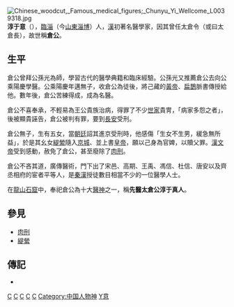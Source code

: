 [[File:Chinese_woodcut,_Famous_medical_figures;_Chunyu_Yi_Wellcome_L0039318.jpg|thumb]]
'''淳于意'''（{{bd|前205年||前150年|catIdx=C}}），[[臨淄|臨淄]]（今[[山東|山東]][[淄博|淄博]]）人，[[汉朝|漢]]初著名醫學家，因其曾任太倉令（或曰太倉長），故世稱'''倉公'''。
==生平==
倉公曾拜公孫光為師，學習古代的醫學典籍和臨床經驗。公孫光又推薦倉公去向公乘陽慶學醫。公乘陽慶年邁無子，收倉公為徒後，將己藏的[[黃帝|黃帝]]、[[扁鵲|扁鵲]]脈書傳授給他。數年後，倉公苦練得成，成為名醫。

倉公不喜奉承，不輕易為王公貴族治病，得罪了不少[[世家|世家]]貴冑，「病家多怨之者」，後被顯貴誣告，倉公被判有罪，要到[[長安|長安]]受刑。

倉公無子，生有五女，當[[朝廷|朝廷]]詔其進京受刑時，他感傷「生女不生男，緩急無所益」，於是其幺女[[緹縈|緹縈]]隨入[[京城|京城]]、並上書[[皇帝|皇帝]]，願以己身為官婢，以贖父罪。[[漢文帝|漢文帝]]受到感動，赦免了倉公，甚至廢除了[[肉刑|肉刑]]。

倉公不吝其道，廣傳醫術，門下出了宋邑、高期、王禹、馮信、杜信、唐安以及齊丞相府的宦者平等人，是[[秦漢|秦漢]]授徒數目相當不少的一位醫學人士。

在[[龍山石窟|龍山石窟]]中，奉祀倉公為十大[[醫神|醫神]]之一，稱'''先醫太倉公淳于真人'''。

== 參見 ==
*[[肉刑|肉刑]]
*[[緹縈|緹縈]]
==傳記==

*{{wikisource history link|史記|105|倉公}}
{{山东人小作品}}

[[Category:漢朝醫學家|C]]
[[Category:西汉縣令|C]]
[[Category:临淄人|C]]
[[Category:醫藥之神|C]]
[[Category:道教神祇|C]]
[[Category:中国人物神|Category:中国人物神]]
[[Category:淳于姓|Y意]]